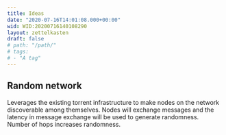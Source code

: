 ```yaml
---
title: Ideas
date: "2020-07-16T14:01:08.000+00:00"
wid: WID:20200716140108290
layout: zettelkasten
draft: false
# path: "/path/"
# tags:
# - "A tag"
---
```


## Random network

Leverages the existing torrent infrastructure to make nodes on the network
discoverable among themselves. Nodes will exchange messages and the latency in
message exchange will be used to generate randomness. Number of hops increases
randomness.
